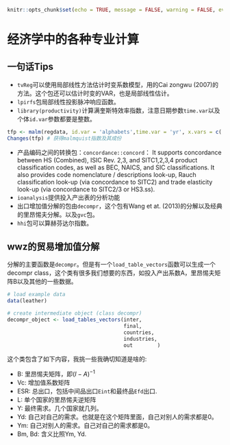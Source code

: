 ```{r setup, include=FALSE}
knitr::opts_chunk$set(echo = TRUE, message = FALSE, warning = FALSE, eval = FALSE)
```
# 经济学中的各种专业计算 {#Eco}
## 一句话Tips
- `tvReg`可以使用局部线性方法估计时变系数模型，用的Cai zongwu (2007)的方法。这个包还可以估计时变的VAR，也是局部线性估计。
- `lpirfs`包局部线性投影脉冲响应函数。
- `library(productivity)`计算满奎斯特效率指数，注意日期参数`time.var`以及个体`id.var`参数都要是整数。
```{r}
tfp <- malm(regdata, id.var = 'alphabets',time.var = 'yr', x.vars = c('wage','K'), y.vars = 'gdp')
Changes(tfp) # 获得malmquist指数及其成份
```

- 产品编码之间的转换包：`concordance::concord`：
It supports concordance between HS (Combined), ISIC Rev. 2,3, and SITC1,2,3,4 product classification codes, as well as BEC, NAICS, and SIC classifications. It also provides code nomenclature / descriptions look-up, Rauch classification look-up (via concordance to SITC2) and trade elasticity look-up (via concordance to SITC2/3 or HS3.ss).
- `ioanalysis`提供投入产出表的分析功能
- 出口增加值分解的包由`decompr`，这个包有Wang et at. (2013)的分解以及经典的里昂惕夫分解。以及`gvc`包。
- `hhi`包可以算赫芬达尔指数。

## wwz的贸易增加值分解
分解的主要函数是`decompr`。但是有一个`load_table_vectors`函数可以生成一个decompr class，这个类有很多我们想要的东西，如投入产出系数A，里昂惕夫矩阵B以及其他的一些数据。
```{r}
# load example data
data(leather)

# create intermediate object (class decompr)
decompr_object <- load_tables_vectors(inter,
                                      final,
                                      countries,
                                      industries,
                                      out        )
```
这个类包含了如下内容，我挑一些我确切知道是啥的:

- B: 里昂惕夫矩阵，即$(I-A)^{-1}$
- Vc: 增加值系数矩阵
- ESR: 总出口，包括中间品出口`Eint`和最终品`Efd`出口.
- L: 单个国家的里昂惕夫逆矩阵
- Y: 最终需求。几个国家就几列。
- Yd: 自己对自己的需求。也就是在这个矩阵里面，自己对别人的需求都是0。
- Ym: 自己对别人的需求。自己对自己的需求都是0。
- Bm, Bd: 含义比照Ym, Yd.